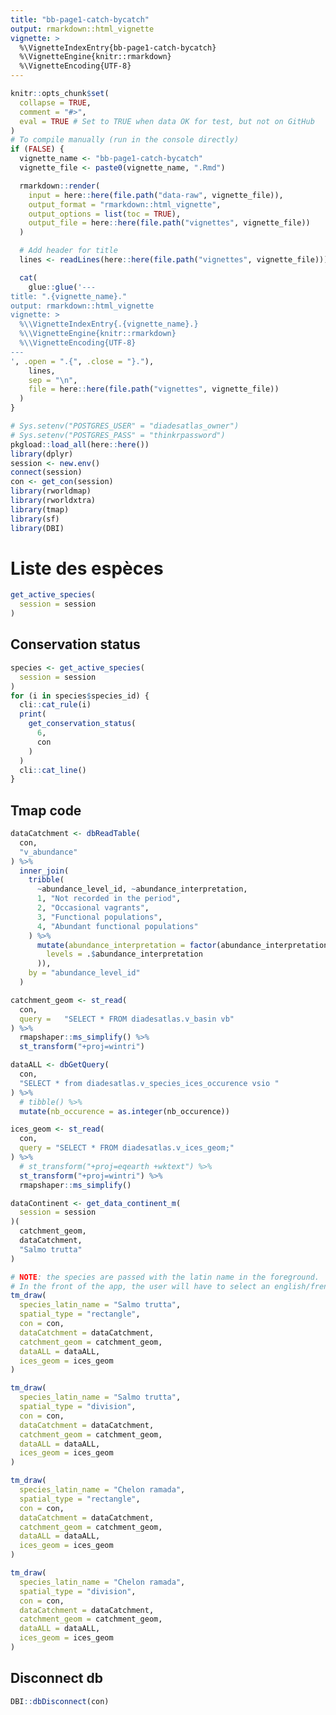 ```yaml
---
title: "bb-page1-catch-bycatch"
output: rmarkdown::html_vignette
vignette: >
  %\VignetteIndexEntry{bb-page1-catch-bycatch}
  %\VignetteEngine{knitr::rmarkdown}
  %\VignetteEncoding{UTF-8}
---
```


```r
knitr::opts_chunk$set(
  collapse = TRUE,
  comment = "#>",
  eval = TRUE # Set to TRUE when data OK for test, but not on GitHub
)
# To compile manually (run in the console directly)
if (FALSE) {
  vignette_name <- "bb-page1-catch-bycatch"
  vignette_file <- paste0(vignette_name, ".Rmd")

  rmarkdown::render(
    input = here::here(file.path("data-raw", vignette_file)),
    output_format = "rmarkdown::html_vignette",
    output_options = list(toc = TRUE),
    output_file = here::here(file.path("vignettes", vignette_file))
  )

  # Add header for title
  lines <- readLines(here::here(file.path("vignettes", vignette_file)))

  cat(
    glue::glue('---
title: ".{vignette_name}."
output: rmarkdown::html_vignette
vignette: >
  %\\VignetteIndexEntry{.{vignette_name}.}
  %\\VignetteEngine{knitr::rmarkdown}
  %\\VignetteEncoding{UTF-8}
---
', .open = ".{", .close = "}."),
    lines,
    sep = "\n",
    file = here::here(file.path("vignettes", vignette_file))
  )
}
```

```r
# Sys.setenv("POSTGRES_USER" = "diadesatlas_owner")
# Sys.setenv("POSTGRES_PASS" = "thinkrpassword")
pkgload::load_all(here::here())
library(dplyr)
session <- new.env()
connect(session)
con <- get_con(session)
library(rworldmap)
library(rworldxtra)
library(tmap)
library(sf)
library(DBI)
```

# Liste des espèces 

```r
get_active_species(
  session = session
)
```

## Conservation status

```r
species <- get_active_species(
  session = session
)
for (i in species$species_id) {
  cli::cat_rule(i)
  print(
    get_conservation_status(
      6,
      con
    )
  )
  cli::cat_line()
}
```
## Tmap code 


```r
dataCatchment <- dbReadTable(
  con,
  "v_abundance"
) %>%
  inner_join(
    tribble(
      ~abundance_level_id, ~abundance_interpretation,
      1, "Not recorded in the period",
      2, "Occasional vagrants",
      3, "Functional populations",
      4, "Abundant functional populations"
    ) %>%
      mutate(abundance_interpretation = factor(abundance_interpretation,
        levels = .$abundance_interpretation
      )),
    by = "abundance_level_id"
  )

catchment_geom <- st_read(  
  con,
  query =   "SELECT * FROM diadesatlas.v_basin vb"
) %>%
  rmapshaper::ms_simplify() %>%
  st_transform("+proj=wintri")

dataALL <- dbGetQuery(
  con,
  "SELECT * from diadesatlas.v_species_ices_occurence vsio "
) %>%
  # tibble() %>%
  mutate(nb_occurence = as.integer(nb_occurence))

ices_geom <- st_read(
  con,
  query = "SELECT * FROM diadesatlas.v_ices_geom;"
) %>%
  # st_transform("+proj=eqearth +wktext") %>%
  st_transform("+proj=wintri") %>%
  rmapshaper::ms_simplify()

dataContinent <- get_data_continent_m(
  session = session
)(
  catchment_geom,
  dataCatchment,
  "Salmo trutta"
)

# NOTE: the species are passed with the latin name in the foreground.
# In the front of the app, the user will have to select an english/french name
tm_draw(
  species_latin_name = "Salmo trutta",
  spatial_type = "rectangle",
  con = con,
  dataCatchment = dataCatchment,
  catchment_geom = catchment_geom,
  dataALL = dataALL,
  ices_geom = ices_geom
)

tm_draw(
  species_latin_name = "Salmo trutta",
  spatial_type = "division",
  con = con,
  dataCatchment = dataCatchment,
  catchment_geom = catchment_geom,
  dataALL = dataALL,
  ices_geom = ices_geom
)

tm_draw(
  species_latin_name = "Chelon ramada",
  spatial_type = "rectangle",
  con = con,
  dataCatchment = dataCatchment,
  catchment_geom = catchment_geom,
  dataALL = dataALL,
  ices_geom = ices_geom
)

tm_draw(
  species_latin_name = "Chelon ramada",
  spatial_type = "division",
  con = con,
  dataCatchment = dataCatchment,
  catchment_geom = catchment_geom,
  dataALL = dataALL,
  ices_geom = ices_geom
)
```

## Disconnect db
```r
DBI::dbDisconnect(con)
```

